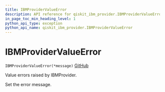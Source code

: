```yaml
---
title: IBMProviderValueError
description: API reference for qiskit_ibm_provider.IBMProviderValueError
in_page_toc_min_heading_level: 1
python_api_type: exception
python_api_name: qiskit_ibm_provider.IBMProviderValueError
---
```


# IBMProviderValueError

<span id="qiskit_ibm_provider.IBMProviderValueError" />

`IBMProviderValueError(*message)` [GitHub](https://github.com/qiskit/qiskit-ibm-provider/tree/stable/0.7/qiskit_ibm_provider/exceptions.py "view source code")

Value errors raised by IBMProvider.

Set the error message.


